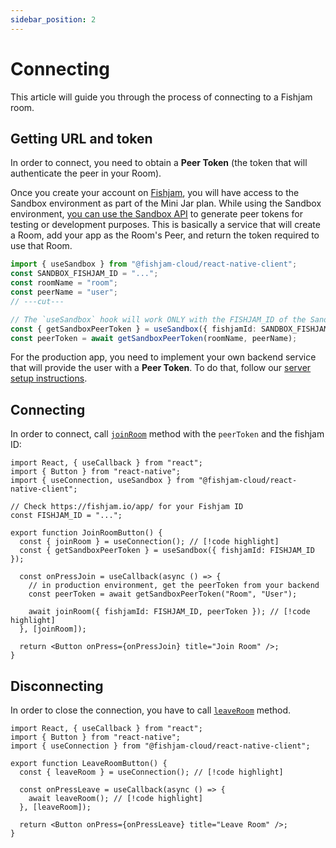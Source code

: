 ```yaml
---
sidebar_position: 2
---
```



# Connecting

This article will guide you through the process of connecting to a Fishjam room.

## Getting URL and token

In order to connect, you need to obtain a **Peer Token** (the token that will authenticate the peer in
your Room).

<Tabs groupId="app-type">

  <TabItem value="sandbox" label="Sandbox App">

Once you create your account on [Fishjam](https://fishjam.io), you will have access to the Sandbox environment as part of the Mini Jar plan.
While using the Sandbox environment, [you can use the Sandbox API](/how-to/features/room-manager-testing) to generate peer tokens for testing or development purposes.
This is basically a service that will create a Room, add your app as
the Room's Peer, and return the token required to use that Room.

```ts
import { useSandbox } from "@fishjam-cloud/react-native-client";
const SANDBOX_FISHJAM_ID = "...";
const roomName = "room";
const peerName = "user";
// ---cut---

// The `useSandbox` hook will work ONLY with the FISHJAM_ID of the Sandbox environment
const { getSandboxPeerToken } = useSandbox({ fishjamId: SANDBOX_FISHJAM_ID });
const peerToken = await getSandboxPeerToken(roomName, peerName);
```

  </TabItem>
  <TabItem value="production" label="Production App">

For the production app, you need to implement your own backend service that will provide the user with a **Peer Token**. To do that,
follow our [server setup instructions](/how-to/backend/server-setup).

  </TabItem>
</Tabs>

## Connecting

In order to connect, call [`joinRoom`](/api/mobile/functions/useConnection#joinroom) method with the `peerToken` and the fishjam ID:

```tsx
import React, { useCallback } from "react";
import { Button } from "react-native";
import { useConnection, useSandbox } from "@fishjam-cloud/react-native-client";

// Check https://fishjam.io/app/ for your Fishjam ID
const FISHJAM_ID = "...";

export function JoinRoomButton() {
  const { joinRoom } = useConnection(); // [!code highlight]
  const { getSandboxPeerToken } = useSandbox({ fishjamId: FISHJAM_ID });

  const onPressJoin = useCallback(async () => {
    // in production environment, get the peerToken from your backend
    const peerToken = await getSandboxPeerToken("Room", "User");

    await joinRoom({ fishjamId: FISHJAM_ID, peerToken }); // [!code highlight]
  }, [joinRoom]);

  return <Button onPress={onPressJoin} title="Join Room" />;
}
```

## Disconnecting

In order to close the connection, you have to call [`leaveRoom`](/api/mobile/functions/useConnection#leaveroom) method.

```tsx
import React, { useCallback } from "react";
import { Button } from "react-native";
import { useConnection } from "@fishjam-cloud/react-native-client";

export function LeaveRoomButton() {
  const { leaveRoom } = useConnection(); // [!code highlight]

  const onPressLeave = useCallback(async () => {
    await leaveRoom(); // [!code highlight]
  }, [leaveRoom]);

  return <Button onPress={onPressLeave} title="Leave Room" />;
}
```
